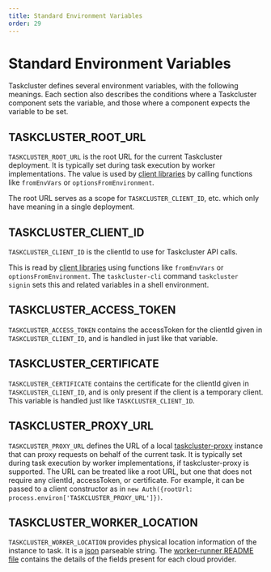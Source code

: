 ```yaml
---
title: Standard Environment Variables
order: 29
---
```


# Standard Environment Variables

Taskcluster defines several environment variables, with the following meanings.
Each section also describes the conditions where a Taskcluster component sets
the variable, and those where a component expects the variable to be set.

## TASKCLUSTER_ROOT_URL

`TASKCLUSTER_ROOT_URL` is the root URL for the current Taskcluster deployment.
It is typically set during task execution by worker implementations.  The value
is used by [client libraries](/docs/manual/using/integration/libraries) by
calling functions like `fromEnvVars` or `optionsFromEnvironment`.

The root URL serves as a scope for `TASKCLUSTER_CLIENT_ID`, etc. which only
have meaning in a single deployment.

## TASKCLUSTER_CLIENT_ID

`TASKCLUSTER_CLIENT_ID` is the clientId to use for Taskcluster API calls.

This is read by [client libraries](/docs/manual/using/integration/libraries)
using functions like `fromEnvVars` or `optionsFromEnvironment`. The
`taskcluster-cli` command `taskcluster signin` sets this and related variables
in a shell environment.

## TASKCLUSTER_ACCESS_TOKEN

`TASKCLUSTER_ACCESS_TOKEN` contains the accessToken for the clientId given in
`TASKCLUSTER_CLIENT_ID`, and is handled in just like that variable.

## TASKCLUSTER_CERTIFICATE

`TASKCLUSTER_CERTIFICATE` contains the certificate for the clientId given in
`TASKCLUSTER_CLIENT_ID`, and is only present if the client is a temporary
client.  This variable is handled just like `TASKCLUSTER_CLIENT_ID`.

## TASKCLUSTER_PROXY_URL

`TASKCLUSTER_PROXY_URL` defines the URL of a local
[taskcluster-proxy](https://github.com/taskcluster/taskcluster-proxy) instance
that can proxy requests on behalf of the current task.  It is typically set
during task execution by worker implementations, if taskcluster-proxy is
supported.  The URL can be treated like a root URL, but one that does not
require any clientId, accessToken, or certificate.  For example, it can be
passed to a client constructor as in
`new Auth({rootUrl: process.environ['TASKCLUSTER_PROXY_URL']})`.

## TASKCLUSTER_WORKER_LOCATION

`TASKCLUSTER_WORKER_LOCATION` provides physical location information of the
instance to task. It is a [json](http://www.json.org/) parseable string.  The
[worker-runner README
file](https://github.com/taskcluster/taskcluster/blob/master/tools/worker-runner/README.md)
contains the details of the fields present for each cloud provider.
